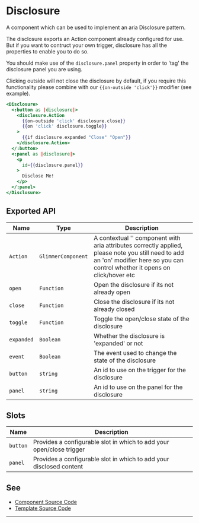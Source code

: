 # Disclosure

A component which can be used to implement an aria Disclosure pattern.

The disclosure exports an Action component already configured for use. But if
you want to contruct your own trigger, disclosure has all the properties to
enable you to do so.

You should make use of the `disclosure.panel` property in order to 'tag' the
disclosure panel you are using.

Clicking outside will not close the disclosure by default, if you require this
functionality please combine with our `{{on-outside 'click'}}` modifier (see example).

```hbs preview-template
<Disclosure>
  <:button as |disclosure|>
    <disclosure.Action
      {{on-outside 'click' disclosure.close}}
      {{on 'click' disclosure.toggle}}
    >
      {{if disclosure.expanded "Close" "Open"}}
    </disclosure.Action>
  </:button>
  <:panel as |disclosure|>
    <p
      id={{disclosure.panel}}
    >
      Disclose Me!
    </p>
  </:panel>
</Disclosure>
```

## Exported API

| Name | Type | Description |
| --- | --- | --- |
| `Action` | `GlimmerComponent` | A contextual '<Action />' component with aria attributes correctly applied, please note you still need to add an 'on' modifier here so you can control whether it opens on click/hover etc |
| `open` | `Function` | Open the disclosure if its not already open |
| `close` | `Function` | Close the disclosure if its not already closed |
| `toggle` | `Function` | Toggle the open/close state of the disclosure |
| `expanded` | `Boolean` | Whether the disclosure is 'expanded' or not |
| `event` | `Boolean` | The event used to change the state of the disclosure |
| `button` | `string` | An id to use on the trigger for the disclosure |
| `panel` | `string` | An id to use on the panel for the disclosure |

## Slots

| Name | Description |
| --- | --- |
| `button` | Provides a configurable slot in which to add your open/close trigger |
| `panel` | Provides a configurable slot in which to add your disclosed content |

## See

- [Component Source Code](./index.js)
- [Template Source Code](./index.hbs)

---
